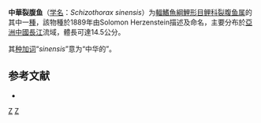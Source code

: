 {{Speciesbox
| status = NE
| status_system = IUCN3.1
| genus = Schizothorax
| species = sinensis
| authority = [[Herzenstein|Herzenstein]], 1889
| synonyms = *''Racoma sinensis''<br /><small>Herzenstein, 1889</small>
}}

'''中華裂腹鱼'''（[[学名|学名]]：''Schizothorax sinensis''）为[[輻鰭魚綱|輻鰭魚綱]][[鯉形目|鯉形目]][[鲤科|鲤科]][[裂腹鱼属|裂腹鱼属]]的其中一[[種|種]]，該物種於1889年由Solomon Herzenstein描述及命名，主要分布於[[亞洲|亞洲]][[中國|中國]][[長江|長江]]流域，體長可達14.5公分。

其[[种加词|种加词]]“''sinensis''”意为“中华的”。

== 参考文献 ==
*{{FishBase_species|genus=Schizothorax|species=sinensis|year=2011|month=12}}

{{Taxonbar|from=Q1100518}}

[[Category:裂腹鱼属|Z]]
[[Category:1889年描述的魚類|Z]]


{{鲤形目小作品}}